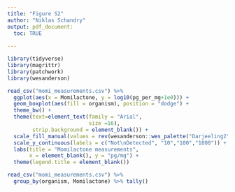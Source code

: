 ```yaml
---
title: "Figure S2"
author: "Niklas Schandry"
output: pdf_document:
  toc: TRUE
  
---
```


```r
library(tidyverse)
library(magrittr)
library(patchwork)
library(wesanderson)
```

```r
read_csv("momi_measurements.csv") %>% 
  ggplot(aes(x = Momilactone, y = log10(pg_per_mg+1e0))) +
  geom_boxplot(aes(fill = organism), position = "dodge") +
  theme_bw() +
  theme(text=element_text(family = "Arial",
                          size =16),
        strip.background = element_blank()) +
  scale_fill_manual(values = rev(wesanderson::wes_palette("Darjeeling2",2)[1:2])) +
  scale_y_continuous(labels = c("Not\nDetected", "10","100","1000")) +
  labs(title = "Momilactone measurements",
       x = element_blank(), y = "pg/mg") +
  theme(legend.title = element_blank())
```

```r
read_csv("momi_measurements.csv") %>% 
  group_by(organism, Momilactone) %>% tally() 
```

